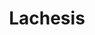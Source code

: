 ---
title: "Lachesis"
slug: "lachesis"
arcana: "Fortune"

image: "./Lachesis.jpg"

phys: ""
gun: ""
fire: ""
ice: "null"
elec: "weak"
wind: "resist"
psy: ""
nuke: ""
bless: ""
curse: ""
---